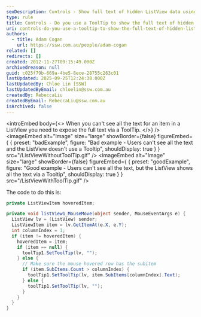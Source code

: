 ```yaml
---
seoDescription: Controls - Show full text of hidden ListView data using ToolTip.
type: rule
title: Controls - Do you use a ToolTip to show the full text of hidden ListView data?
uri: controls-do-you-use-a-tooltip-to-show-the-full-text-of-hidden-listview-data
authors:
  - title: Adam Cogan
    url: https://ssw.com.au/people/adam-cogan
related: []
redirects: []
created: 2012-11-27T09:15:49.000Z
archivedreason: null
guid: c025f79b-669a-4be5-8ece-28755c263c01
lastUpdated: 2025-09-25T12:24:38.000Z
lastUpdatedBy: Chloe Lin [SSW]
lastUpdatedByEmail: chloelin@ssw.com.au
createdBy: RebeccaLiu
createdByEmail: RebeccaLiu@ssw.com.au
isArchived: false
---
```


<introEmbed
  body={<>
When you can't see all the text for an item in a ListView you need to expose the full text via a ToolTip.
  </>}
/>
<imageEmbed
  alt="Image"
  size="large"
  showBorder={false}
  figureEmbed={ {
    preset: "badExample",
    figure: "Bad example - Users can't see all the text and the ListView doesn't use a Tooltip",
    shouldDisplay: true
  } }
  src="/ListViewWithoutToolTip.gif"
/>
<imageEmbed
  alt="Image"
  size="large"
  showBorder={false}
  figureEmbed={ {
    preset: "goodExample",
    figure: "Good example - Users can't see all the text, but the ListView shows all the text via a Tooltip",
    shouldDisplay: true
  } }
  src="/ListViewWithToolTip.gif"
/>

The code to do this is:

```cs
private ListViewItem hoveredItem;

private void listView1_MouseMove(object sender, MouseEventArgs e) {
  ListView lv = (ListView) sender;
  ListViewItem item = lv.GetItemAt(e.X, e.Y);
  int columnIndex = 1;
  if (item != hoveredItem) {
    hoveredItem = item;
    if (item == null) {
      toolTip1.SetToolTip(lv, "");
    } else {
      // Make sure the mouse hovered row has the subitem
      if (item.SubItems.Count > columnIndex) {
        toolTip1.SetToolTip(lv, item.SubItems[columnIndex].Text);
      } else {
        toolTip1.SetToolTip(lv, "");
      }
    }
  }
}
```
